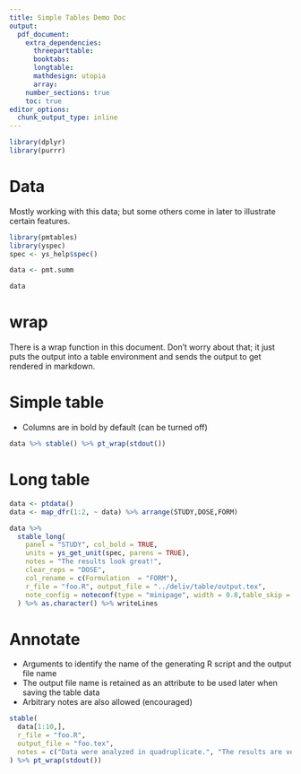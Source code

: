 ```yaml
--- 
title: Simple Tables Demo Doc
output: 
  pdf_document: 
    extra_dependencies: 
      threeparttable:
      booktabs:
      longtable:
      mathdesign: utopia
      array:
    number_sections: true
    toc: true 
editor_options: 
  chunk_output_type: inline
---
```


```r
library(dplyr)
library(purrr)
```

\clearpage

# Data

Mostly working with this data; but some others come in later to illustrate
certain features.

```r
library(pmtables)
library(yspec)
spec <- ys_help$spec()

data <- pmt.summ

data
```


# wrap

There is a wrap function in this document.  Don't worry about that; it just 
puts the output into a table environment and sends the output to get rendered
in markdown.

\clearpage

# Simple table

- Columns are in bold by default (can be turned off)

```r
data %>% stable() %>% pt_wrap(stdout())
```
\clearpage


# Long table

```r
data <- ptdata()
data <- map_dfr(1:2, ~ data) %>% arrange(STUDY,DOSE,FORM)
```


```r
data %>%
  stable_long(
    panel = "STUDY", col_bold = TRUE,
    units = ys_get_unit(spec, parens = TRUE),
    notes = "The results look great!",
    clear_reps = "DOSE",
    col_rename = c(Formulation  = "FORM"),
    r_file = "foo.R", output_file = "../deliv/table/output.tex",
    note_config = noteconf(type = "minipage", width = 0.8,table_skip = 0.2)
  ) %>% as.character() %>% writeLines
```


\clearpage

# Annotate

- Arguments to identify the name of the generating R script and the output file
  name
- The output file name is retained as an attribute to be used later when saving
  the table data
- Arbitrary notes are also allowed (encouraged)

```r
stable(
  data[1:10,],
  r_file = "foo.R",
  output_file = "foo.tex",
  notes = c("Data were analyzed in quadruplicate.", "The results are very clear."),
) %>% pt_wrap(stdout())
```

